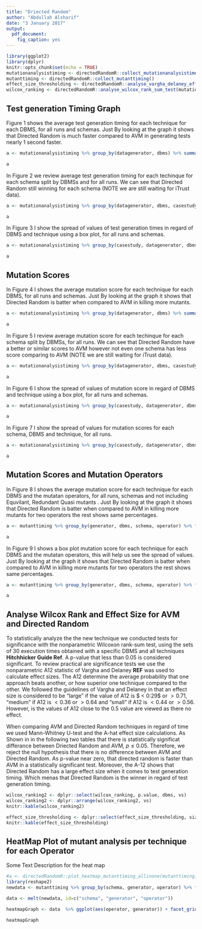 ```yaml
---
title: "Driected Random"
author: "Abdullah Alsharif"
date: "3 January 2017"
output:
  pdf_document:
    fig_caption: yes
---
```


```r
library(ggplot2)
library(dplyr)
knitr::opts_chunk$set(echo = TRUE)
mutationanalysistiming <- directedRandomR::collect_mutationanalysistime()
mutanttiming <- directedRandomR::collect_mutanttiming()
effect_size_thresholding <- directedRandomR::analyse_vargha_delaney_effect_size_thresholding(mutationanalysistiming)
wilcox_ranking <- directedRandomR::analyse_wilcox_rank_sum_test(mutationanalysistiming)
```

## Test generation Timing Graph

Figure 1 shows the average test generation timing for each technique for each DBMS, for all runs and schemas. Just By looking at the graph it shows that Directed Random is much faster compared to AVM in generating tests nearly 1 second faster.

```r
a <- mutationanalysistiming %>% group_by(datagenerator, dbms) %>% summarise(testgenerationtime = mean(testgenerationtime)) %>% filter(datagenerator != "random") %>% ggplot(aes(datagenerator, (testgenerationtime / 1000))) + geom_bar(stat = "identity") + facet_grid(. ~ dbms)  + labs(y = "Average Test Generation Time (In Seconds) For All runs and schems", x = "Technique") 

a

```

In Figure 2 we review average test generation timing for each techinque for each schema split by DBMSs and for all runs. We can see that Directed Random still winning for each schema (NOTE we are still waiting for iTrust data). 

```r
a <- mutationanalysistiming %>% group_by(datagenerator, dbms, casestudy) %>% filter(datagenerator != "random") %>% summarise(testgenerationtime = mean(testgenerationtime)) %>% ggplot(aes(casestudy, (testgenerationtime / 1000))) + geom_bar(stat = "identity", aes(fill = datagenerator), position = "dodge") + facet_grid(dbms ~ .)  + theme(axis.text.x = element_text(angle = 90, hjust = 1)) + labs(y = "Average Test Generation Time (In Seconds) All Runs", x = "Case Study") + theme(legend.position="top") + scale_fill_discrete(name="Technique", breaks=c("directedRandom", "avsDefaults"), labels=c("DR", "AVM"))

a
```

In Figure 3 I show the spread of values of test generation times in regard of DBMS and technique using a box plot, for all runs and schemas.

```r
a <- mutationanalysistiming %>% group_by(casestudy, datagenerator, dbms) %>% filter(datagenerator != "random") %>% ggplot(aes(datagenerator, (testgenerationtime / 1000))) + geom_boxplot() + facet_grid(. ~ dbms) + theme(axis.text.x = element_text(angle = 45, hjust = 1)) + labs(y = "Test Generation Time (In Seconds)For all Runs and Schemas", x = "Technique")

a
```

## Mutation Scores

In Figure 4 I shows the average mutation score for each technique for each DBMS, for all runs and schemas. Just By looking at the graph it shows that Directed Random is batter when compared to AVM in killing more mutants.

```r

a <- mutationanalysistiming %>% group_by(datagenerator, dbms) %>% summarise(scorenumerator = mean(scorenumerator), scoredenominator = mean(scoredenominator)) %>% filter(datagenerator != "random") %>% ggplot(aes(datagenerator, ((scorenumerator/scoredenominator) * 100))) + geom_bar(stat = "identity") + facet_grid(. ~ dbms)  + labs(y = "Average Mutation Score (%) For All Runs and Schemas", x = "Technique") 

a
```

In Figure 5 I review average mutation score for each techinque for each schema split by DBMSs, for all runs. We can see that Directed Random have a better or similar scores to AVM however not even one schema has less score comparing to AVM (NOTE we are still waiting for iTrust data). 

```r
a <- mutationanalysistiming %>% group_by(datagenerator, dbms, casestudy) %>% filter(datagenerator != "random") %>% summarise(scorenumerator = mean(scorenumerator), scoredenominator = mean(scoredenominator)) %>% ggplot(aes(casestudy, ((scorenumerator/scoredenominator) * 100))) + geom_bar(stat = "identity", aes(fill = datagenerator), position = "dodge") + facet_grid(dbms ~ .)  + theme(axis.text.x = element_text(angle = 45, hjust = 1)) + labs(y = "Average Mutation Score (%) For all Runs", x = "Case Study") + theme(legend.position="top") + scale_fill_discrete(name="Technique", breaks=c("directedRandom", "avsDefaults"), labels=c("DR", "AVM"))

a
```

In Figure 6 I show the spread of values of mutation score in regard of DBMS and technique using a box plot, for all runs and schemas.

```r
a <- mutationanalysistiming %>% group_by(casestudy, datagenerator, dbms) %>% filter(datagenerator != "random") %>% ggplot(aes(datagenerator, ((scorenumerator/scoredenominator) * 100))) + geom_boxplot() + facet_grid(. ~ dbms) + theme(axis.text.x = element_text(angle = 45, hjust = 1)) + labs(y = "Mutation Score (%) Faor All Runs and Schemas")

a
```

In Figure 7 I show the spread of values for mutation scores for each schema, DBMS and technique, for all runs.

```r
a <- mutationanalysistiming %>% group_by(casestudy, datagenerator, dbms) %>% filter(datagenerator != "random") %>% ggplot(aes(datagenerator, ((scorenumerator/scoredenominator) * 100))) + geom_boxplot() + facet_grid(dbms ~ casestudy) + theme(strip.text.x = element_text(angle = 90), axis.text.x = element_text(angle = 45, hjust = 1)) + labs(y = "Mutation Score (%) All Runs")

a
```

## Mutation Scores and Mutation Operators

In Figure 8 I shows the average mutation score for each technique for each DBMS and the mutatan operators, for all runs, schemas and not including Equvilant, Redundant Quasi mutants . Just By looking at the graph it shows that Directed Random is batter when compared to AVM in killing more mutants for two operators the rest shows same percentages.

```r

a <- mutanttiming %>% group_by(generator, dbms, schema, operator) %>% filter(generator != "random", type == "NORMAL") %>% summarise(killed_mutants = (length(killed[killed == "true"]) / (length(killed[killed == "false"]) + (length(killed[killed == "true"])))) * 100 ) %>% ggplot(aes(operator, killed_mutants)) + geom_bar(stat = "identity", aes(fill = generator), position = "dodge") + facet_grid(dbms ~ .)  + theme(axis.text.x = element_text(angle = 90, hjust = 1)) + labs(y = "Average Mutation Score (%) for all Runs and Schemas", x = "Mutant Operator") + scale_fill_discrete(name="Technique", breaks=c("directedRandom", "avsDefaults"), labels=c("DR", "AVM"))

a
```

In Figure 9 I shows a box plot mutation score for each technique for each DBMS and the mutatan operators, this will help us see the spread of values. Just By looking at the graph it shows that Directed Random is batter when compared to AVM in killing more mutants for two operators the rest shows same percentages.

```r

a <- mutanttiming %>% group_by(generator, dbms, schema, operator) %>% filter(generator != "random", type == "NORMAL") %>% summarise(killed_mutants = (length(killed[killed == "true"]) / (length(killed[killed == "false"]) + (length(killed[killed == "true"])))) * 100 ) %>% ggplot(aes(generator, killed_mutants)) + geom_boxplot() + facet_grid(dbms ~ operator) + theme(axis.text.x = element_text(angle = 90, hjust = 1)) + labs(y = "Mutation Score (%)", x = "Mutant Operator") + scale_fill_discrete(name="Technique", breaks=c("directedRandom", "avsDefaults"), labels=c("DR", "AVM"))

a
```

## Analyse Wilcox Rank and Effect Size for AVM and Directed Random

To  statistically  analyze  the  the new technique we conducted tests for significance with the nonparametric Wilcoxon rank-sum test, using the sets of 30 execution times obtained with a specific DBMS and all techniques **Hitchhicker Guide Ref**. A p-value that less than $0.05$ is considered significant. To review practical are significance tests we use the nonparametric A12 statistic of Vargha and Delaney **REF** was used to calculate effect sizes. The A12 determine the average probability that one approach beats another, or how superior one technique compared to the other.  We followed the guidelines of Vargha and Delaney in that an effect size is considered to be “large” if the value of A12 is $ < 0:29$ or $> 0.71$, “medium” if A12 is $< 0.36$ or $> 0.64$ and “small” if A12 is $< 0.44$ or $> 0.56$. However, is the values of A12 close to the 0.5 value are viewed as there no effect.

When comparing AVM and Directed Random techniques in regard of time we used Mann-Whitney U-test and the A-hat effect size calculations. As Shown in in the following two tables that there is statistically significat differance between Driected Random and AVM, $p \leq 0.05$. Therefore, we reject the null hypothesis that there is no difference between AVM and Directed Random. As p-value near zero, that directed random is faster than AVM in a statistically significant test. Moreover, the A-12 shows that Directed Random has a large effect size when it comes to test generation timing. Which menas that Directed Random is the winner in regard of test generation timing.


```r
wilcox_ranking2 <- dplyr::select(wilcox_ranking, p.value, dbms, vs)
wilcox_ranking2 <- dplyr::arrange(wilcox_ranking2, vs)
knitr::kable(wilcox_ranking2)
```

<!--Directed Random technique is greater in regard of time in test generation. As the following table shows that size is larger meaning that the effect size of the first technique in much superior when compared to AVM. Thresh-holding meant it investigate the effect size with different levels, to establish sensitivity. Meaning that it is precipitable to humans.

Some Text Description (TODO: Table it write) -->

```r
effect_size_thresholding <- dplyr::select(effect_size_thresholding, size, rank.sum, dbms, threshold)
knitr::kable(effect_size_thresholding)
```


## HeatMap Plot of mutant analysis per technique for each Operator

Some Text Description for the heat map

```r
#a <- directedRandomR::plot_heatmap_mutanttiming_allinone(mutanttiming)
library(reshape2)
newdata <- mutanttiming %>% group_by(schema, generator, operator) %>% filter(generator != "random" ,type == "NORMAL") %>% summarise(killed_mutants = (length(killed[killed == "true"]) / (length(killed[killed == "false"]) + (length(killed[killed == "true"])))) * 100 )

data <- melt(newdata, id=c("schema", "generator", "operator"))

heatmapGraph <- data  %>% ggplot(aes(operator, generator)) + facet_grid(schema ~ .) + geom_tile(aes(fill = value), colour = "white") + scale_fill_gradient(low = "white", high = "steelblue")+geom_text(aes(label=format(round(value, 2), nsmall = 2))) + theme(strip.text.y = element_text(angle = 360), axis.text.x = element_text(angle = 45, hjust = 1))

heatmapGraph

```

